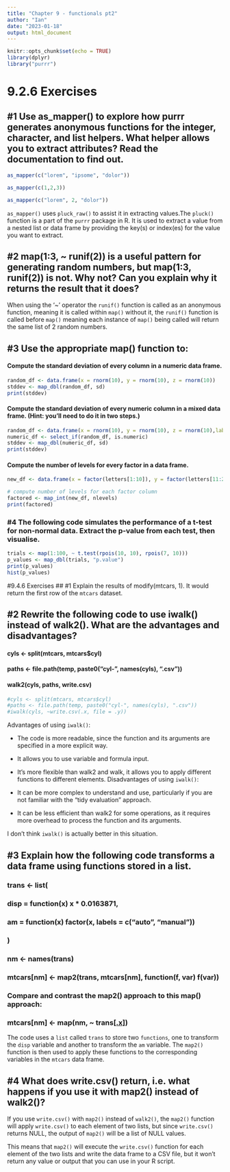 ```yaml
---
title: "Chapter 9 - functionals pt2"
author: "Ian"
date: "2023-01-18"
output: html_document
---
```


```r
knitr::opts_chunk$set(echo = TRUE)
library(dplyr)
library("purrr")
```


# 9.2.6 Exercises

## #1 Use as_mapper() to explore how purrr generates anonymous functions for the integer, character, and list helpers. What helper allows you to extract attributes? Read the documentation to find out. 

```r
as_mapper(c("lorem", "ipsome", "dolor"))
```
```r
as_mapper(c(1,2,3))
```
```r
as_mapper(c("lorem", 2, "dolor"))
```
`as_mapper()` uses `pluck_raw()` to assist it in extracting values.The `pluck()` function is a part of the `purrr` package in R. It is used to extract a value from a nested list or data frame by providing the key(s) or index(es) for the value you want to extract. 

## #2  map(1:3, ~ runif(2)) is a useful pattern for generating random numbers, but map(1:3, runif(2)) is not. Why not? Can you explain why it returns the result that it does?

When using the '~' operator the `runif()` function is called as an anonymous function, meaning it is called within `map()` without it, the `runif()` function is called before `map()` meaning each instance of `map()` being called will return the same list of 2 random numbers.

## #3 Use the appropriate map() function to:
#### Compute the standard deviation of every column in a numeric data frame.
```r
random_df <- data.frame(x = rnorm(10), y = rnorm(10), z = rnorm(10))
stddev <- map_dbl(random_df, sd)
print(stddev)
```
#### Compute the standard deviation of every numeric column in a mixed data frame. (Hint: you’ll need to do it in two steps.)
```r
random_df <- data.frame(x = rnorm(10), y = rnorm(10), z = rnorm(10),label = letters[1:10])
numeric_df <- select_if(random_df, is.numeric)
stddev <- map_dbl(numeric_df, sd)
print(stddev)
```
#### Compute the number of levels for every factor in a data frame.
```r
new_df <- data.frame(x = factor(letters[1:10]), y = factor(letters[11:20]))

# compute number of levels for each factor column
factored <- map_int(new_df, nlevels)
print(factored)
```
### #4 The following code simulates the performance of a t-test for non-normal data. Extract the p-value from each test, then visualise.
```r
trials <- map(1:100, ~ t.test(rpois(10, 10), rpois(7, 10)))
p_values <- map_dbl(trials, "p.value")
print(p_values)
hist(p_values)
```

#9.4.6 Exercises
## #1 Explain the results of modify(mtcars, 1).
It would return the first row of the `mtcars` dataset.

## #2 Rewrite the following code to use iwalk() instead of walk2(). What are the advantages and disadvantages?
#### cyls <- split(mtcars, mtcars$cyl)
#### paths <- file.path(temp, paste0("cyl-", names(cyls), ".csv"))
#### walk2(cyls, paths, write.csv)

```r
#cyls <- split(mtcars, mtcars$cyl)
#paths <- file.path(temp, paste0("cyl-", names(cyls), ".csv"))
#iwalk(cyls, ~write.csv(.x, file = .y))
```
Advantages of using `iwalk()`:

* The code is more readable, since the function and its arguments are specified in a more explicit way.
* It allows you to use variable and formula input.
* It's more flexible than walk2 and walk, it allows you to apply different functions to different elements.
Disadvantages of using `iwalk()`:

* It can be more complex to understand and use, particularly if you are not familiar with the "tidy evaluation" approach.
* It can be less efficient than walk2 for some operations, as it requires more overhead to process the function and its arguments.

I don't think `iwalk()` is actually better in this situation.

## #3 Explain how the following code transforms a data frame using functions stored in a list.

### trans <- list(
###  disp = function(x) x * 0.0163871,
###  am = function(x) factor(x, labels = c("auto", "manual"))
### )

### nm <- names(trans)
### mtcars[nm] <- map2(trans, mtcars[nm], function(f, var) f(var))
### Compare and contrast the map2() approach to this map() approach:

### mtcars[nm] <- map(nm, ~ trans[[.x]](mtcars[[.x]]))

The code uses a `list` called `trans` to store two `functions`, one to transform the `disp` variable and another to transform the `am` variable. The `map2()` function is then used to apply these functions to the corresponding variables in the `mtcars` data frame.

## #4 What does write.csv() return, i.e. what happens if you use it with map2() instead of walk2()?
If you use `write.csv()` with `map2()` instead of `walk2()`, the `map2()` function will apply `write.csv()` to each element of two lists, but since `write.csv()` returns NULL, the output of `map2()` will be a list of NULL values.

This means that `map2()` will execute the `write.csv()` function for each element of the two lists and write the data frame to a CSV file, but it won't return any value or output that you can use in your R script.